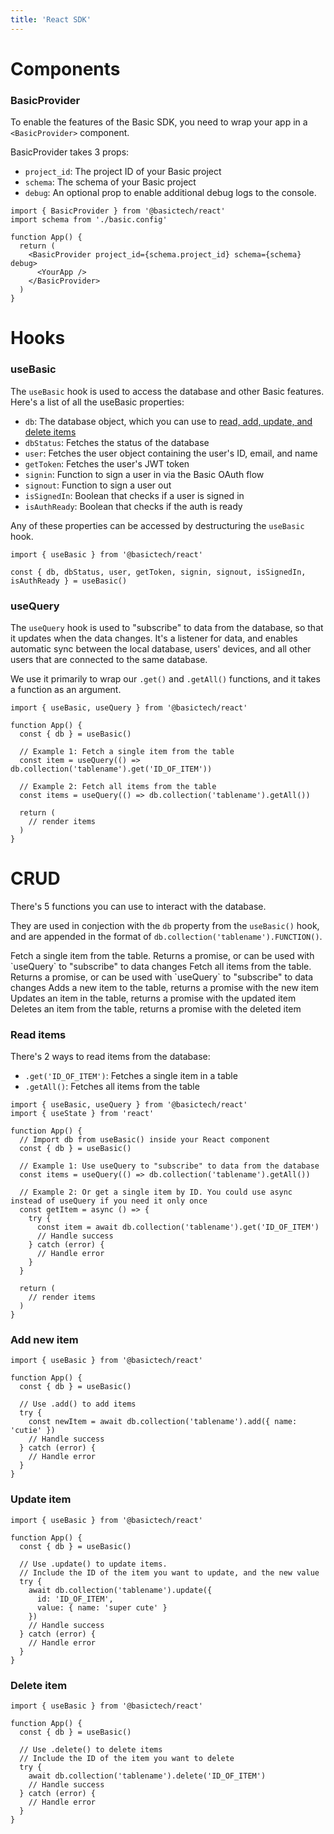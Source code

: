 ```yaml
---
title: 'React SDK'
---
```

# Components
### BasicProvider
To enable the features of the Basic SDK, you need to wrap your app in a `<BasicProvider>` component.

BasicProvider takes 3 props:
- `project_id`: The project ID of your Basic project
- `schema`: The schema of your Basic project
- `debug`: An optional prop to enable additional debug logs to the console.

```tsx App.tsx
import { BasicProvider } from '@basictech/react'
import schema from './basic.config'

function App() {
  return (
    <BasicProvider project_id={schema.project_id} schema={schema} debug>
      <YourApp />
    </BasicProvider>
  )
}
```

# Hooks
### useBasic
The `useBasic` hook is used to access the database and other Basic features.
Here's a list of all the useBasic properties:

- `db`: The database object, which you can use to [read, add, update, and delete items](/sdk-reference/react-sdk#crud)
- `dbStatus`: Fetches the status of the database
- `user`: Fetches the user object containing the user's ID, email, and name
- `getToken`: Fetches the user's JWT token
- `signin`: Function to sign a user in via the Basic OAuth flow
- `signout`: Function to sign a user out
- `isSignedIn`: Boolean that checks if a user is signed in
- `isAuthReady`: Boolean that checks if the auth is ready

Any of these properties can be accessed by destructuring the `useBasic` hook.

```tsx App.tsx
import { useBasic } from '@basictech/react'

const { db, dbStatus, user, getToken, signin, signout, isSignedIn, isAuthReady } = useBasic()
```

### useQuery
The `useQuery` hook is used to "subscribe" to data from the database, so that it updates when the data changes.
It's a listener for data, and enables automatic sync between the local database, users' devices, and all other users that are connected to the same database.

We use it primarily to wrap our `.get()` and `.getAll()` functions, and it takes a function as an argument.

``` tsx
import { useBasic, useQuery } from '@basictech/react'

function App() {
  const { db } = useBasic()

  // Example 1: Fetch a single item from the table
  const item = useQuery(() => db.collection('tablename').get('ID_OF_ITEM'))

  // Example 2: Fetch all items from the table
  const items = useQuery(() => db.collection('tablename').getAll())

  return (
    // render items
  )
}
```

# CRUD
There's 5 functions you can use to interact with the database. 

They are used in conjection with the `db` property from the `useBasic()` hook, and are appended in the format of `db.collection('tablename').FUNCTION()`.

<ParamField query=".get('ID_OF_ITEM')">
    Fetch a single item from the table. Returns a promise, or can be used with `useQuery` to "subscribe" to data changes
</ParamField>

<ParamField query=".getAll()">
    Fetch all items from the table. Returns a promise, or can be used with `useQuery` to "subscribe" to data changes
</ParamField>

<ParamField query=".add({ 'item': 'value' })">
    Adds a new item to the table, returns a promise with the new item
</ParamField>

<ParamField query=".update({ 'id': 'ID_OF_ITEM', 'value': { 'item': 'value' } })">
    Updates an item in the table, returns a promise with the updated item
</ParamField>

<ParamField query=".delete('ID_OF_ITEM')">
    Deletes an item from the table, returns a promise with the deleted item
</ParamField>

### Read items
There's 2 ways to read items from the database:
- `.get('ID_OF_ITEM')`: Fetches a single item in a table
- `.getAll()`: Fetches all items from the table

```tsx App.tsx
import { useBasic, useQuery } from '@basictech/react'
import { useState } from 'react'

function App() {
  // Import db from useBasic() inside your React component
  const { db } = useBasic()

  // Example 1: Use useQuery to "subscribe" to data from the database
  const items = useQuery(() => db.collection('tablename').getAll())
  
  // Example 2: Or get a single item by ID. You could use async instead of useQuery if you need it only once
  const getItem = async () => {
    try {
      const item = await db.collection('tablename').get('ID_OF_ITEM')
      // Handle success
    } catch (error) {
      // Handle error
    }
  }

  return (
    // render items
  )
}
```

### Add new item

```tsx App.tsx
import { useBasic } from '@basictech/react'

function App() {
  const { db } = useBasic()

  // Use .add() to add items
  try {
    const newItem = await db.collection('tablename').add({ name: 'cutie' })
    // Handle success
  } catch (error) {
    // Handle error
  }
}
```

### Update item
```tsx App.tsx
import { useBasic } from '@basictech/react'

function App() {
  const { db } = useBasic()

  // Use .update() to update items. 
  // Include the ID of the item you want to update, and the new value
  try {
    await db.collection('tablename').update({ 
      id: 'ID_OF_ITEM',
      value: { name: 'super cute' }
    })
    // Handle success
  } catch (error) {
    // Handle error
  }
}
```

### Delete item
```tsx App.tsx
import { useBasic } from '@basictech/react' 

function App() {
  const { db } = useBasic()

  // Use .delete() to delete items
  // Include the ID of the item you want to delete
  try {
    await db.collection('tablename').delete('ID_OF_ITEM')
    // Handle success
  } catch (error) {
    // Handle error
  }
}
```
